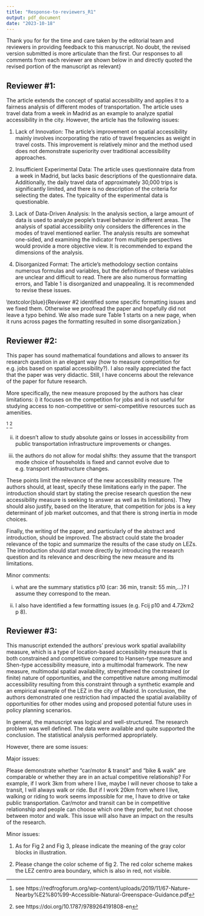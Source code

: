 ```yaml
---
title: "Response-to-reviewers_R1"
output: pdf_document
date: "2023-10-18"
---
```


Thank you for for the time and care taken by the editorial team and reviewers in providing feedback to this manuscript. No doubt, the revised version submitted is more articulate than the first. Our responses to all comments from each reviewer are shown below in \textcolor{blue}{blue} and directly quoted the revised portion of the manuscript as relevant} 

## Reviewer #1: 

The article extends the concept of spatial accessibility and applies it to a fairness analysis of different modes of transportation. The article uses travel data from a week in Madrid as an example to analyze spatial accessibility in the city. However, the article has the following issues:

\textcolor{blue}{We appreciate your effort reading our submission and respond in detail to your comments below.}

1. Lack of Innovation: The article's improvement on spatial accessibility mainly involves incorporating the ratio of travel frequencies as weight in travel costs. This improvement is relatively minor and the method used does not demonstrate superiority over traditional accessibility approaches.

\textcolor{blue}{Thank you for this comment. First we would like to bring to your attention the editorial philosophy of PLoS ONE, according to which editors "make decisions on submissions based on scientific rigor, regardless of novelty," (see https://journals.plos.org/plosone/s/editorial-and-peer-review-process). Nonetheless we wish to respond to this comment.}

\textcolor{blue}{In this paper we extend our earlier work on [spatial availability](https://doi.org/10.1371/journal.pone.0278468) for the simultaneous analysis of multiple modes of transportation. You appear to be under the misaprehension that the main difference with accessibility measures is to incorporate "the ratio of travel frequencies as weight in travel costs". This is statement is not correct. The main difference is a proportional allocation mechanism that we introduced for spatial availability, and that is extended in this paper to allocate opportunities based on the proportion of travelers by different modes. This is not the same as "weighting the travel cost". In fact, each mode is modelled using its own impedance function, as shown in our empirical example, where we use origin-destination data by mode to estimate travel impedance functions specific to each mode.} 

\textcolor{blue}{While this enhancement may appear minor to you, it is not plainly obvious how spatial availability applies to multiple modes, which is why we think this paper is needed. We do not dispute that this is an incremental step in the development of a more general method, but it is a step that considerably expands the range of potential applications. Further, we contend that the method has been rigorously developed and demonstrated using an open, transparent, and reproducible example.}

\textcolor{blue}{In response to this comment we have edited the "Discussion and conclusions" section to more clearly describe the advantages that multimodal spatial availability offers when considering the accessibility to opportunities by different modes. In particular, proportional allocation of opportunities using mode-specific impedance functions means that the travel-cost-advantage of each mode can be analyzed. Further, this mechanism ensures that the sum of all spatial availability values for all modes sum up to the total number of opportunities in the region, which is not true for any other type of accessibility measure.}

\textcolor{blue}{With respect to the "superiority" of the method, a reader of our earlier paper would already be aware of what limitations of accessibility analysis spatial availability aims to address. In this paper we also try to demonstrate throughout the manuscript what our measure does that others can't. For example, in the Discussion and Conclusions we state that: "With spatial availability, the number of opportunities that are captured (of the total opportunities in the region) by each mode can be individually calculated. From there, the difference between how many spatially available opportunities one mode captures versus another can be investigated. This is the advantage of the spatial availability measure, particularly its multimodal extension.". Since the spatial availability values result from proportional allocation, each value is a proportion of the total opportunities. Put another way, we can compare the proportion of opportunities available to users of each mode, to users at each zone, to users of each mode by zone, and so on, and the values relate directly to the total opportunities in the region. This also allows us to calculate values per capita that serve as benchmark values, as shown in the empirical example.}

\textcolor{blue}{In the revised version of the paper, the advantages of spatial availability are stated more explicitly, including in the "Introduction", "A review of multimodal accessibility measures", and "Discussion and Conclusions".}

\textcolor{blue}{Introduction:}

\textcolor{blue}{The question of how much one mode-using population can access at the expense of another mode-using population is a pertinent equity question in the evaluation of policy scenarios, especially those that impact modes differently. For instance, consider the impact of a low emission zone (LEZ). A LEZ is a policy of spatial and modal discrimination: the circulation of vehicles that are excessively polluting are restricted in specific regions. Depending on the level of vehicle restriction, LEZ have been shown to significantly improve air quality [@holmanReviewEfficacyLow2015] and air-quality related health outcomes[@margaryanLowEmissionZones2021]. From the perspective of accessibility to opportunities, LEZ explicitly lower the access that restricted-vehicle using populations have to opportunities within the LEZ. However, if conceptualizing opportunities in a region as finite, one populations' lose is another populations' gain. The populations using non-restricted modes (e.g., walking, cycling, transit, and less-polluting vehicles) to travel into LEZ will have more access than before the LEZ implementation.}

\textcolor{blue}{This evaluation is especially urgent as LEZ are in effect in cities globally; their reception [@tarrinoortizPublicAcceptabilityLow2021] and impact on certain activity types such as shopping [@tarrinoortizImpactLowEmission2023] have been mixed. They may also be having negative impacts on disadvantaged populations who have become mobility-restricted [@devrijNooneVisitsMe2022; @verbeekJustManagementUrban2022; @liottaWhatDrivesInequalities2023]. Measures that evaluate the accessibility of modes given both constrained and competitive considerations are lacking in the literature, but are needed, to evaluate such an intervention's impact on accessibility gains and losses within a finite conceptualization.}

\textcolor{blue}{A review of multimodal accessibility measures:}

\textcolor{blue}{- extended the explanation of Hasen-type measure and the consideration of competition in accessibility (shen-type measure) with additional examples from the literature. See the revised sections.}

\textcolor{blue}{Discussion and Conclusions:}

\textcolor{blue}{XXXXXXXXXXX}

2. Insufficient Experimental Data: The article uses questionnaire data from a week in Madrid, but lacks basic descriptions of the questionnaire data. Additionally, the daily travel data of approximately 30,000 trips is significantly limited, and there is no description of the criteria for selecting the dates. The typicality of the experimental data is questionable.

\textcolor{blue}{Thank you for this comment. To clarify, the data are not experimental. They are observational, since they were collected using a travel survey conducted by the City of Madrid. Travel surveys are a standard instrument in transportation planning and research, and are conducted in cities around the world. The data we work with represent the most recent and most complete travel survey conducted for the region to date. We are not completely sure where you got the figure of "30,000 trips" (which you consider significantly limited); presumably you are citing the maximum 'opportunity' or 'population' numbers in Figure 2 or 3. The most intensely coloured TAZ have ~30,000 jobs while the least intensely coloured have ~1,000 or fewer (figure 2). In fact, there are 847,574 jobs in the city, which is also the sum of the total spatial availability in our analysis, as well as the number of potential trips to work.}

\textcolor{blue}{The "typicallity" of a travel survey is information about travel on a typical day, usually during a period of maximum demand (i.e., not during the summer vacation). This is standard practice for these surveys.}

\textcolor{blue}{We have updated the manuscript to provide further information about the survey for the benefit of readers:}

\textcolor{blue}{Introduction:}

\textcolor{blue}{In Section 3, the spatial availability of four mode categories is calculated for the city of Madrid, Spain after the 2017 LEZ is implemented. Using mode-specific home-to-work origin-destination 2018 travel survey as empirical data, we demonstrate inequities of spatial availability within and outside the LEZ for each sub-population using car, transit, cycling and walking modes.}

\textcolor{blue}{Multimodal data and methods:}

\textcolor{blue}{The 2018 Community of Madrid travel survey [@comunidaddemadridResultadosEDM20182020] is the source of data for this empirical example: it is a representative survey that reflects a snap-shot of the travel patterns for a typical day of the working week in 2018. Specifically, it includes 222,744 trips taken from a representative sample of 85,064 households across the traffic analysis zones (TAZ) representing the Community of Madrid (population of 6,507,184 over 3 years old) through population elevation factors.}

\textcolor{blue}{In this empirical example, we only use a sub-set of the survey, specifically home-to-work trips, by all modes, to demonstrate multimodal spatial availability of employment opportunities. The total population who travels to work from an origin (i.e., the worker), and the destinations (i.e., the employment opportunity), for the City of Madrid (a sub-set of the Community of Madrid) is visualized in Figure \ref{fig:Fig2} and Figure \ref{fig:Fig3}. Both figures are displayed at the level of TAZ (the $i$ and $j$ zones) that correspond to the survey....}

\textcolor{blue}{Captions to Figure 2 and Figure 3:}

\textcolor{blue}{- Jobs $O_j$ taken by people living and working in Madrid as reported by the home-to-work flows in the 2018 travel survey.}
\textcolor{blue}{- Figure 3: Population living and working in Madrid by four summarized modal categories $P^m_i$ as reported by the home-to-work flows in the 2018 travel survey.
}

3. Lack of Data-Driven Analysis: In the analysis section, a large amount of data is used to analyze people's travel behavior in different areas. The analysis of spatial accessibility only considers the differences in the modes of travel mentioned earlier. The analysis results are somewhat one-sided, and examining the indicator from multiple perspectives would provide a more objective view. It is recommended to expand the dimensions of the analysis.

\textcolor{blue}{Thanks for this comment.} 

\textcolor{blue}{It is somewhat puzzling that "30,000 trips" would be significantly limited (as per your comment \#2), and at the same time be "a large amount of data". We find that this comment in particular is not actionable due to its vagueness. There are no meaningful responses to "somewhat one-sided" when "somewhat" and "one-sided" do not quantify or refer to a particular side. We used all modes available in the survey, and examined the results from the perspective of each mode. What other perspectives do you suggest? What dimensions should be explored?}

\textcolor{blue}{Nevertheless, with the additional detail added to the manuscript to address your and other reviewers' comments, we believe that overall clarity has been improved.}

4. Disorganized Format: The article's methodology section contains numerous formulas and variables, but the definitions of these variables are unclear and difficult to read. There are also numerous formatting errors, and Table 1 is disorganized and unappealing. It is recommended to revise these issues.

\textcolor{blue}{Reviewer #2 identified some specific formatting issues and we fixed them. Otherwise we proofread the paper and hopefully did not leave a typo behind. We also made sure Table 1 starts on a new page, when it runs across pages the formatting resulted in some disorganization.}

\textcolor{blue}{Thank you again for your efforts trying to review our submission.}

## Reviewer #2: 

This paper has sound mathematical foundations and allows to answer its research question in an elegant way (how to measure competition for e.g. jobs based on spatial accessibility?). I also really appreciated the fact that the paper was very didactic. Still, I have concerns about the relevance of the paper for future research.

\textcolor{blue}{Thank you for your thoughtful review of our paper. Your comments were helpful to improve the clarity of the research.}

More specifically, the new measure proposed by the authors has clear limitations:
i) it focuses on the competition for jobs and is not useful for studying access to non-competitive or semi-competitive resources such as amenities.

\textcolor{blue}{Thank you for this comment. We would begin by noting that there are many types of opportunities that are clearly mutually exclusive due to competition. For this paper we focused on jobs, but there are many others, such as beds at hospitals, doctors at clinics, seats at schools, and so on. Thus, even if the measure was applicable only to opportunities subject to competition, there are numerous applications to it.}

\textcolor{blue}{That said, we have grappled for some time with the idea that some opportunities might not be subject to competition. Our current thinking, after much consideration, is that in practice every type of opportunity is subject to congestion or capacity constraint. For instance, green spaces are often considered non-competitive, however, standards for the provision of such amenties are provided in the form of units of amenity per capita. For example, Natural England recommends an Accessible Natural Greenspace Standard such that the minimum supply of space is one ha of statutory Local Nature Reserves per thousand population}^[see  https://redfrogforum.org/wp-content/uploads/2019/11/67-Nature-Nearby%E2%80%99-Accessible-Natural-Greenspace-Guidance.pdf] \textcolor{blue}{. Similarly, the World Health Organization (cited in OECD, 2013) recommends that cities provide a minimum of 9 m2 of green area per inhabitant.}^[see https://doi.org/10.1787/9789264191808-en] \textcolor{blue}{For our purposes, standards of this type translate into "how much of this resource can we give to each individual that is not allocated to anyone else?". For this reason, although Local Nature Reserves have large capacities - they still have a capacity - and thus spatial availability can be used to measure constrained accessibility to this sort of opportunity. As standards are emphasized in the planning literature, in particular for fairness in transportation (see Martens and Golub, 2021), spatial availability analysis can be used to assess standards. We believe that as other researchers discover this new measure, other applications will be found.}

ii) it doesn't allow to study absolute gains or losses in accessibility from public transportation infrastructure improvements or changes.

\textcolor{blue}{Great point. Spatial availability can certainly be used to capture absolute gains and losses. In fact, logically, the gains and losses produced by using a competitive and constrained measure allows for a clear interpretation. This would require the analyst to estimate the accessibility before and after some change to the land use or transportation system. In this paper our empirical application is a single scenario to serve as proof of concept, but in future research we intend to use spatial availability to analyze changes in the size of Madrid's Low Emissions Zone implementation from a modal and socio-economic equity perspective.}

iii) the authors do not allow for modal shifts: they assume that the transport mode choice of households is fixed and cannot evolve due to e.g. transport infrastructure changes.

\textcolor{blue}{This is an excellent point. Although spatial availability is not a model of modal split, it is certainly amenable to changes in the use of various modes. This could be implemented as follows: the results of a modal split model are used to estimate new modal shares, which in turn are used to recalculate spatial availability. The results then can be compared to the baseline scenario. In other words, the framework for spatial availability is sufficiently flexible to take in not only mode-specific travel impedance functions, but also the proportions of the populations using each mode.}

These points limit the relevance of the new accessibility measure. The authors should, at least, specify these limitations early in the paper. The introduction should start by stating the precise research question the new accessibility measure is seeking to answer as well as its limitations). They should also justify, based on the literature, that competition for jobs is a key determinant of job market outcomes, and that there is strong inertia in mode choices.

\textcolor{blue}{Your comments have been very helpful to improve the clarity of the paper, as well as the scope of what we do now, and directions for future research.}
 
Finally, the writing of the paper, and particularly of the abstract and introduction, should be improved. The abstract could state the broader relevance of the topic and summarize the results of the case study on LEZs. The introduction should start more directly by introducing the research question and its relevance and describing the new measure and its limitations.

\textcolor{blue}{We have done this. In the original version of the abstract and introduction we gave the misleading impression that we would analyze changes in the system, when in reality our intent was to demonstrate the application of the measure in an empirical example. We do plan to study changes in the system, but this requires more work than can be presented in a single paper, partly for the reasons that you identified above (modal shifts and the calculation of spatial availability for two different scenarios, as well as the analysis of the differences between them. We will do this in a future applied paper.}

\textcolor{blue}{Thank you again for your thoughtful comments and suggestions to improve the paper.} 

Minor comments:

i) what are the summary statistics p10 (car: 36 min, transit: 55 min,...)? I assume they correspond to the mean.

\textcolor{blue}{Updated! Apologies, car: '36 min' corresponds to a mean of 36 minutes and then within the brackets additional descriptive statistics (minumum value, maximum value, etc.). }

ii) I also have identified a few formatting issues (e.g. Fcij p10 and 4.72km2 p 8).

\textcolor{blue}{Fixed! Thank you.}

## Reviewer #3: 

This manuscript extended the authors’ previous work spatial availability measure, which is a type of location-based accessibility measure that is both constrained and competitive compared to Hansen-type measure and Shen-type accessibility measure, into a multimodal framework. The new measure, multimodal spatial availability, strengthened the constrained (or finite) nature of opportunities, and the competitive nature among multimodal accessibility resulting from this constraint through a synthetic example and an empirical example of the LEZ in the city of Madrid. In conclusion, the authors demonstrated one restriction had impacted the spatial availability of opportunities for other modes using and proposed potential future uses in policy planning scenarios.

In general, the manuscript was logical and well-structured. The research problem was well defined. The data were available and quite supported the conclusion. The statistical analysis performed appropriately.

However, there are some issues:

Major issues:

Please demonstrate whether “car/motor & transit” and “bike & walk” are comparable or whether they are in an actual competitive relationship? For example, if I work 3km from where I live, maybe I will never choose to take a transit, I will always walk or ride. But if I work 20km from where I live, walking or riding to work seems impossible for me, I have to drive or take public transportation. Car/motor and transit can be in competitive relationship and people can choose which one they prefer, but not choose between motor and walk. This issue will also have an impact on the results of the research.

\textcolor{blue}{Great comment. The short answer is that whenever a destination can be reached by more than one mode, users of those modes are in competition for the opportunities there.} 

\textcolor{blue}{In the paper we have tried to improve the discussion to make this point more clear. The impedance functions for all four modes are not the same. They describe the travel behaviour of commuters as informed by the 2018 travel survey. To follow your example, someone who cannot walk to work because their job is 20 km from where they live, will not compete for that job against people from their same origin who do walk. However, it the place where their work is can be reached by walking by anyone from any other origin (someone who lives closer to that one destination), they would compete for the same opportunity.}

\textcolor{blue}{Futhermore, average travel times for car/motor and transit are longer than bike and walk. All people don't have access to all options - completely true. But the travel impedances reflect this real travel at an aggregate based on all the trips for a mode. And on average, it is assumed that people at each origin that take a mode to a destination are in direct competition for opportunities (as opportunities are finite) -- and a part of the competition is defined by the mode-specific impedance function (the second part is the population balancing factor). This assumption, that all populations, no matter their mode, are competing for the same finite set of opportunity, is part of spatial availability. We've made this more clear in the text.}

\textcolor{blue}{Multimodal data and methods:}

\textcolor{blue}{Notably, plots in Figure \ref{fig:Fig4} can be observed across modes if curious to know what trips are more likely to occur using what mode depending on trip length (as informed by the observed 2018 survey). Trips >5 minutes do not occur frequently for any mode, as such trips with short trip lengths are assigned a lower travel impedance $f^m(c_{ij}^m)$ value. One reason that >5 minute trips do not frequently occur as a result of land-use (residential and job mismatch): not everyone lives in immediate proximity to their workplace. In terms of the non-motorized modes, shorter trips occurred more frequently overall for walking populations, particularly around 15 minute lengths, so a trip of approximately 15 minutes is assigned the highest $f^m(c_{ij}^m)$. For biking populations, longer travel times are more common so though the highest $f^m(c_{ij}^m)$ value also corresponds to approximately 15 minutes, the curve is more spread out and values decrease less rapidly at longer travel times than for the walk mode curve. A similar trend can be observed for the motorized modal options where transit mode is more spread out than car/motor mode. All in all, these observations demonstrate that, based on a given mode and travel time, a trip is more or less likely to occur and is accordingly represented in the cost of travel balancing factor $F_{ij}^m$ for $V_i^m$.}

Minor issues:

1. As for Fig 2 and Fig 3, please indicate the meaning of the gray color blocks in illustration.

\textcolor{blue}{Fixed for all Figures, thank you.}

2. Please change the color scheme of fig 2. The red color scheme makes the LEZ centro area boundary, which is also in red, not visible.

\textcolor{blue}{WILL FIX THANK YOU}

 <!-- and I must change the labels on the legends to be ranges -->

